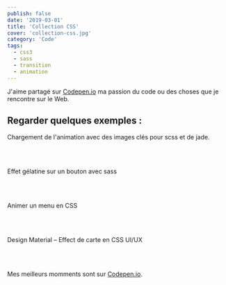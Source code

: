 ```yaml
---
publish: false
date: '2019-03-01'
title: 'Collection CSS'
cover: 'collection-css.jpg'
category: 'Code'
tags:
  - css3
  - sass
  - transition
  - animation
---
```



J'aime partagé sur [Codepen.io](https://codepen.io/joellesenne/) ma passion du code ou des choses que je rencontre sur le Web.

## Regarder quelques exemples :

<CodePenEmbed
  id="aIuko"
  title="Loading animation with keyframe for SCSS &amp; Jade."
/>

Chargement de l'animation avec des images clés pour scss et de jade.

<br/>
<br/>

<CodePenEmbed id="mdCHA" title="Gelatin over button effect with Sass" />

Effet gélatine sur un bouton avec sass

<br/>
<br/>

<CodePenEmbed id="qtLEG" title="Animate menu CSS" />

Animer un menu en CSS

<br/>
<br/>

<CodePenEmbed id="WvRyVb" title="Design material – Effect card  UX" />

Design Material – Effect de carte en CSS UI/UX

<br/>
<br/>

Mes meilleurs momments sont sur [Codepen.io](https://codepen.io/joellesenne/pens/popular/).
